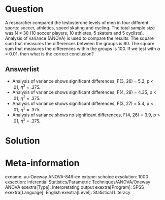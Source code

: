 Question
========
A researcher compared the testosterone levels of men in four different sports: soccer, athletics, speed skating and cycling. The total sample size was N = 30 (10 soccer players, 10 athletes, 5 skaters and 5 cyclists). Analysis of variance (ANOVA) is used to compare the results. The square sum that measures the differences between the groups is 60. The square sum that measures the differences within the groups is 100. If we test with $\alpha$ = 0.01, then what is the correct conclusion?

Answerlist
----------
* Analysis of variance shows significant differences, F(3, 26) = 5.2, p < .01, $\eta^2$ = .375.
* Analysis of variance shows significant differences, F(4, 29) = 4.35, p < .01, $\eta^2$ = .375.
* Analysis of variance shows significant differences, F(3, 27) = 5.4, p < .01, $\eta^2$ = .375.
* Analysis of variance shows no significant differences, F(4, 26) = 3.9, p > .01,
$\eta^2$ = .375.


Solution
========

Meta-information
================
exname: uu-Oneway ANOVA-846-en
extype: schoice
exsolution: 1000
exsection: Inferential Statistics/Parametric Techniques/ANOVA/Oneway ANOVA
exextra[Type]: Interpretating output
exextra[Program]: SPSS
exextra[Language]: English
exextra[Level]: Statistical Literacy